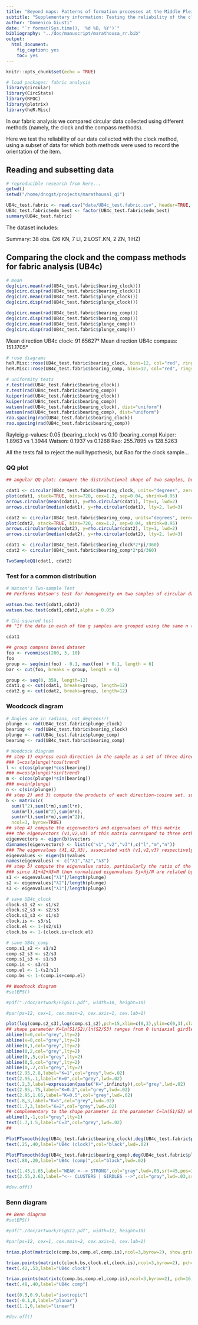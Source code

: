 ```yaml
---
title: "Beyond maps: Patterns of formation processes at the Middle Pleistocene open-air site of Marathousa 1, Megalopolis Basin, Greece"
subtitle: "Supplementary information: Testing the reliability of the clock-based circular data for fabric analysis"
author: "Domenico Giusti"
date: "`r format(Sys.time(), '%d %B, %Y')`"
bibliography: "../doc/manuscript/marathousa_rr.bib"
output: 
  html_document: 
    fig_caption: yes
    toc: yes
---
```


```r
knitr::opts_chunk$set(echo = TRUE)
```

```r
# load packages: fabric analysis
library(circular)
library(CircStats)
library(RFOC)
library(plotrix)
library(heR.Misc)
```

In our fabric analysis we compared circular data collected using different methods (namely, the clock and the compass methods).

Here we test the reliability of our data collected with the clock method, using a subset of data for which both methods were used to record the orientation of the item.

## Reading and subsetting data

```r
# reproducible research from here...
getwd()
setwd("/home/dncgst/projects/marathousa1_qi")

UB4c_test.fabric <- read.csv("data/UB4c_test.fabric.csv", header=TRUE, sep=",", skip=0)
UB4c_test.fabric$edm_best <- factor(UB4c_test.fabric$edm_best)
summary(UB4c_test.fabric)
```

The dataset includes:

Summary: 38 obs. (26 KN, 7 LI, 2 LOST.KN, 2 ZN, 1 HZ)

## Comparing the clock and the compass methods for fabric analysis (UB4c)

```r
# mean
deg(circ.mean(rad(UB4c_test.fabric$bearing_clock)))
deg(circ.disp(rad(UB4c_test.fabric$bearing_clock)))
deg(circ.mean(rad(UB4c_test.fabric$plunge_clock)))
deg(circ.disp(rad(UB4c_test.fabric$plunge_clock)))

deg(circ.mean(rad(UB4c_test.fabric$bearing_comp)))
deg(circ.disp(rad(UB4c_test.fabric$bearing_comp)))
deg(circ.mean(rad(UB4c_test.fabric$plunge_comp)))
deg(circ.disp(rad(UB4c_test.fabric$plunge_comp)))
```

Mean direction UB4c clock: 91.65627°
Mean direction UB4c compass: 151.1705°

```r
# rose diagrams
heR.Misc::rose(UB4c_test.fabric$bearing_clock, bins=12, col="red", rings=TRUE, labels=TRUE, rscale=2, main="")
heR.Misc::rose(UB4c_test.fabric$bearing_comp, bins=12, col="red", rings=TRUE, labels=TRUE, rscale=2, main="")
```

```r
# uniformity tests
r.test(rad(UB4c_test.fabric$bearing_clock))
r.test(rad(UB4c_test.fabric$bearing_comp))
kuiper(rad(UB4c_test.fabric$bearing_clock))
kuiper(rad(UB4c_test.fabric$bearing_comp))
watson(rad(UB4c_test.fabric$bearing_clock), dist="uniform")
watson(rad(UB4c_test.fabric$bearing_comp), dist="uniform")
rao.spacing(rad(UB4c_test.fabric$bearing_clock))
rao.spacing(rad(UB4c_test.fabric$bearing_comp))
```

Rayleig p-values: 0.05 (bearing_clock) vs 0.10 (bearing_comp)
Kuiper: 1.8963 vs 1.3944
Watson: 0.1937 vs 0.1268
Rao: 255.7895 vs 128.5263

All the tests fail to reject the null hypothesis, but Rao for the clock sample...

### QQ plot

```r
## angular QQ-plot: comapre the distributional shape of two samples, but not any differences in their central directions, as both samples are centred around their median directions in the construction of the plot

cdat1 <- circular(UB4c_test.fabric$bearing_clock, units="degrees", zero=pi/2, rotation="clock")
plot(cdat1, stack=TRUE, bins=720, cex=1.2, sep=0.04, shrink=0.95)
arrows.circular(mean(cdat1), y=rho.circular(cdat1), lty=1, lwd=2)
arrows.circular(median(cdat1), y=rho.circular(cdat1), lty=2, lwd=3)

cdat2 <- circular(UB4c_test.fabric$bearing_comp, units="degrees", zero=pi/2, rotation="clock")
plot(cdat2, stack=TRUE, bins=720, cex=1.2, sep=0.04, shrink=0.95)
arrows.circular(mean(cdat2), y=rho.circular(cdat2), lty=1, lwd=2)
arrows.circular(median(cdat2), y=rho.circular(cdat2), lty=2, lwd=3)

cdat1 <- circular(UB4c_test.fabric$bearing_clock*2*pi/360)
cdat2 <- circular(UB4c_test.fabric$bearing_comp*2*pi/360)

TwoSampleQQ(cdat1, cdat2)
```

### Test for a common distribution

```r
# Watson's Two-sample Test
## Performs Watson's test for homogeneity on two samples of circular data. Data should be two independent random samples of circular observations drawn from populations with a continuous distribution. Data should not be grouped, or if it must be grouped, class intervals should be no larger than 5 degrees. For large samples of grouped data (where there are likely to be many ties), the test may not be applicable. Null hypothesis Ho: The two samples belong to the same parent population. Decision rule: If U2 < critical value: the null hypothesis cannot be dismissed. If U2 > critical value: reject the null hypothesis, and conclude that the two samples differ significantly. The larger the value for U2, the more likely that the 2 samples belong to different populations. The smaller the value for U2, the more likely that the 2 samples belong to same population. 

watson.two.test(cdat1,cdat2)
watson.two.test(cdat1,cdat2,alpha = 0.05)

# Chi-squared test
## "If the data in each of the g samples are grouped using the same n (class intervals), or we decide to group the original data into such class intervals, then the data in the g samples can be represented as a g x n contingency table. Testing whether the samples were drawn from a common distribution is then equivalent to testing the contingecy table for independence using the standard chi-squared test" [@Pewsey2013].

cdat1

## group compass based dataset
foo <- rvonmises(200, 3, 10)
foo
group <- seq(min(foo) - 0.1, max(foo) + 0.1, length = 6)
bar <- cut(foo, breaks = group, length = 6)

group <- seq(0, 359, length=12)
cdat1.g <- cut(cdat1, breaks=group, length=12)
cdat2.g <- cut(cdat2, breaks=group, length=12)
```


### Woodcock diagram

```r
# Angles are in radians, not degrees!!!
plunge <- rad(UB4c_test.fabric$plunge_clock)
bearing <- rad(UB4c_test.fabric$bearing_clock)
plunge <- rad(UB4c_test.fabric$plunge_comp)
bearing <- rad(UB4c_test.fabric$bearing_comp)

# Woodcock diagram
## step 1) express each direction in the sample as a set of three direction cosines. If the data are in the form of trend and plunge, the formulae are:
### l=cos(plunge)*cos(trend)
l <- c(cos(plunge)*cos(bearing))
### m=cos(plunge)*sin(trend)
m <- c(cos(plunge)*sin(bearing))
### n=sin(plunge)
n <- c(sin(plunge))
## step 2) and 3) compute the products of each direction-cosine set. sum the products over the whole data sample to give the orientation tensor
b <- matrix(c(
  sum(l^2),sum(l*m),sum(l*n),
  sum(m*l),sum(m^2),sum(m*n),
  sum(n*l),sum(n*m),sum(n^2)),
  ncol=3, byrow=TRUE)
## step 4) compute the eigenvectors and eigenvalues of this matrix
### the eigenvectors (v1,v2,v3) of this matrix correspond to three orthogonal 'principal axes' of the data sample. Axis v1 is an estimate of the mean direction of the data; v3 is the pole to any girdle present in the data [@Watson1966]
eigenvectors <- eigen(b)$vectors
dimnames(eigenvectors) <- list(c("v1","v2","v3"),c("l","m","n"))
### The eigenvalues (λ1,λ2,λ3), associated with (v1,v2,v3) respectively, describe the shape of the data sample [@Watson1966; @Mark1974; @Woodcock1973; @Woodcock1977]
eigenvalues <- eigen(b)$values
names(eigenvalues) <- c("λ1","λ2","λ3")
## step 5) compute the eigenvalue ratio, particularly the ratio of the largest to smallest eigenvalue (S1/S3=λ1/λ3)
### since λ1+λ2+λ3=N then normalized eigenvalues Sj=λj/N are related by S1+S2+S3=1. A data cluster has S1>S2~=S3 and a data girdle has S1~=S2>S3
s1 <- eigenvalues["λ1"]/length(plunge)
s2 <- eigenvalues["λ2"]/length(plunge)
s3 <- eigenvalues["λ3"]/length(plunge)

# save UB4c_clock
clock.s1_s2 <- s1/s2
clock.s2_s3 <- s2/s3
clock.s1_s3 <- s1/s3
clock.is <- s3/s1
clock.el <- 1-(s2/s1)
clock.bs <- 1-(clock.is+clock.el)

# save UB4c_comp
comp.s1_s2 <- s1/s2
comp.s2_s3 <- s2/s3
comp.s1_s3 <- s1/s3
comp.is <- s3/s1
comp.el <- 1-(s2/s1)
comp.bs <- 1-(comp.is+comp.el)
```

```r
## Woodcock diagram
#setEPS()

#pdf("./doc/artwork/FigSI1.pdf", width=10, height=10)

#par(ps=12, cex=1, cex.main=2, cex.axis=1, cex.lab=1)

plot(log(comp.s2_s3),log(comp.s1_s2),pch=15,xlim=c(0,3),ylim=c(0,3),xlab="ln S2/S3",ylab="ln S1/S2", main="Woodcock diagram")
## shape parameter K=ln(S1/S2)/ln(S2/S3) ranges from 0 (uniaxial girdles) to infinite (uniaxial clusters)
abline(h=0,col="grey",lty=2)
abline(v=0,col="grey",lty=2)
abline(0,1,col="grey",lty=2)
abline(0,2,col="grey",lty=2)
abline(0,.5,col="grey",lty=2)
abline(0,5,col="grey",lty=2)
abline(0,.2,col="grey",lty=2)
text(2.95,2.8,label="K=1",col="grey",lwd=.02)
text(2.95,.1,label="K=0",col="grey",lwd=.02)
text(.2,3,label=expression(paste("K=",infinity)),col="grey",lwd=.02)
text(2.95,.75,label="K=0.2",col="grey",lwd=.02)
text(2.95,1.65,label="K=0.5",col="grey",lwd=.02)
text(.8,3,label="K=5",col="grey",lwd=.02)
text(1.7,3,label="K=2",col="grey",lwd=.02)
## complementary to the shape parameter is the parameter C=ln(S1/S3) which expresses the 'strength' of the preferred orientation in the data sample [@Woodcock1977]. Strongly organized samples have larger C and plot further from the origin of the ratio graph. A perfect uniform distribution of data would have C=0 and would plot at the origin with S1=S2=S3=1/3. Random samples will also plot close to the origin and have low C values, suggesting that this parameter might be used as a test statistic for randomness
abline(3,-1,col="grey",lty=1)
text(1.7,1.5,label="C=3",col="grey",lwd=.02)
##

PlotPTsmooth(deg(UB4c_test.fabric$bearing_clock),deg(UB4c_test.fabric$plunge_clock),x=log(clock.s2_s3),y=log(clock.s1_s2),siz=0.1,IMAGE=TRUE,CONT=TRUE,add=TRUE)
text(.25,.40,label="UB4c (clock)",col="black",lwd=.02)

PlotPTsmooth(deg(UB4c_test.fabric$bearing_comp),deg(UB4c_test.fabric$plunge_comp),x=log(comp.s2_s3),y=log(comp.s1_s2),siz=0.1,IMAGE=TRUE,CONT=TRUE,add=TRUE)
text(.80,.20,label="UB4c (comp)",col="black",lwd=.02)

text(1.45,1.65,label="WEAK <--> STRONG",col="gray",lwd=.03,srt=45,pos=1)
text(2.55,2.63,label="<-- CLUSTERS | GIRDLES -->",col="gray",lwd=.03,srt=-45,pos=1)

#dev.off()
```

### Benn diagram

```r
## Benn diagram
#setEPS()

#pdf("./doc/artwork/FigSI2.pdf", width=12, height=10)

#par(ps=12, cex=1, cex.main=2, cex.axis=1, cex.lab=1)

triax.plot(matrix(c(comp.bs,comp.el,comp.is),ncol=3,byrow=2), show.grid=TRUE, pch=16, cex.ticks=.8, cex.axis=1, axis.labels=c("","Elongation Index\n EL=1-(S2/S1)","Isotropy Index\n IS=S3/S1"), tick.labels=list(l=seq(0.1,0.9,by=0.1), r=seq(0.1,0.9,by=0.1), b=NULL), main="Benn diagram")

triax.points(matrix(c(clock.bs,clock.el,clock.is),ncol=3,byrow=2), pch=16, cex=2, col="#a51e37")
text(.42,.53,label="UB4c clock")

triax.points(matrix(c(comp.bs,comp.el,comp.is),ncol=3,byrow=2), pch=16, cex=2, col="#a51e37")
text(.48,.40,label="UB4c comp")

text(0.5,0.9,label="isotropic")
text(-0.1,0,label="planar")
text(1.1,0,label="linear")

#dev.off()
```